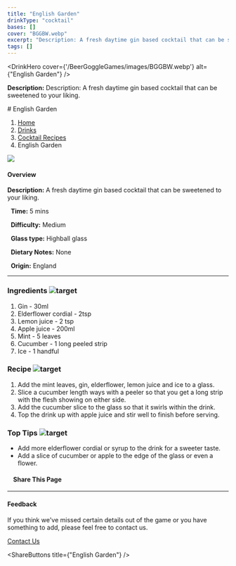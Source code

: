 ```yaml
---
title: "English Garden"
drinkType: "cocktail"
bases: []
cover: "BGGBW.webp"
excerpt: "Description: A fresh daytime gin based cocktail that can be sweetened to your liking."
tags: []
---
```



<DrinkHero
  cover={'/BeerGoggleGames/images/BGGBW.webp'}
  alt={"English Garden"}
/>

<DrinkSection title="Overview" icon="/BeerGoggleGames/images/info.webp">
<p><strong>Description:</strong> Description: A fresh daytime gin based cocktail that can be sweetened to your liking.</p>
</DrinkSection>

<DrinkSection title="Ingredients" icon="/BeerGoggleGames/images/liquor.webp">
<!-- Add ingredients -->
</DrinkSection>

<DrinkSection title="Method" icon="/BeerGoggleGames/images/question.webp">
# English Garden

1.  [Home](/)
2.  [Drinks](drinks)
3.  [Cocktail Recipes](drinks/cocktailrecipes)
4.  English Garden

![](/images/english-garden.webp)

#### Overview

**Description:** A fresh daytime gin based cocktail that can be sweetened to your liking.

  **Time:** 5 mins

  **Difficulty:** Medium

  **Glass type:** Highball glass

  **Dietary Notes:** None

  **Origin:** England

* * *

### Ingredients ![target](/images/liquor.webp)

1.  Gin - 30ml
2.  Elderflower cordial - 2tsp
3.  Lemon juice - 2 tsp
4.  Apple juice - 200ml
5.  Mint - 5 leaves
6.  Cucumber - 1 long peeled strip
7.  Ice - 1 handful

### Recipe ![target](/images/rules.webp)

1.  Add the mint leaves, gin, elderflower, lemon juice and ice to a glass.
2.  Slice a cucumber length ways with a peeler so that you get a long strip with the flesh showing on either side.
3.  Add the cucumber slice to the glass so that it swirls within the drink.
4.  Top the drink up with apple juice and stir well to finish before serving.

### Top Tips ![target](/images/lightbulb.webp)

-   Add more elderflower cordial or syrup to the drink for a sweeter taste.
-   Add a slice of cucumber or apple to the edge of the glass or even a flower.

####     Share This Page

[](https://www.facebook.com/sharer/sharer.php?u=beergogglegames.co.uk/Drinks/CocktailRecipes/english-garden)[](https://www.instagram.com/direct/new/)[](https://twitter.com/intent/tweet?url=beergogglegames.co.uk/Drinks/CocktailRecipes/english-garden)

* * *

#### Feedback

If you think we've missed certain details out of the game or you have something to add, please feel free to contact us.

  
  
  
[Contact Us](contact)
</DrinkSection>



<ShareButtons title={"English Garden"} />
<FeedbackCard></FeedbackCard>
